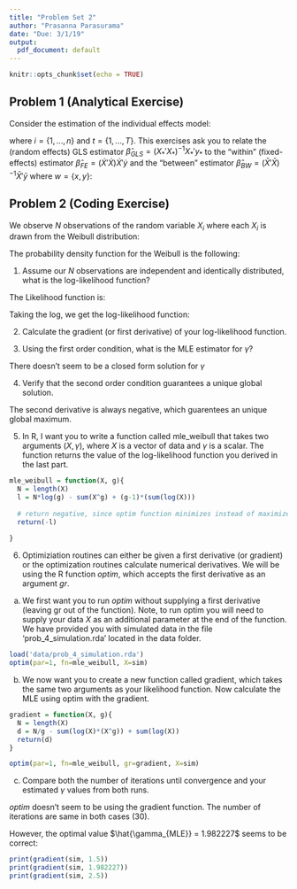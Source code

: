 ```yaml
---
title: "Problem Set 2"
author: "Prasanna Parasurama"
date: "Due: 3/1/19"
output:
  pdf_document: default
---
```


```r
knitr::opts_chunk$set(echo = TRUE)
```

\newcommand{\E}[1]{\ensuremath{\mathbb{E}\big[#1\big]}}
\newcommand{\Emeasure}[2]{\ensuremath{\mathbb{E}_{#1}\big[#2\big]}}

## Problem 1 (Analytical Exercise)

Consider the estimation of the individual effects model:

\begin{align*}
	y_{it} = x_{it}'\beta + \alpha_{i} + \epsilon_{it} \mbox{,     } \E{\epsilon \vert x_{it},\alpha_{i}} = 0
\end{align*}
where $i=\{1,...,n\}$ and $t=\{1,...,T\}$.
\newline
This exercises ask you to relate the (random effects) GLS estimator $\hat{\beta}_{GLS}=(X_{*}'X_{*})^{-1}X_{*}'y_{*}$ to the "within" (fixed-effects) estimator $\hat{\beta}_{FE}=(\dot{X}'\dot{X})\dot{X}'\dot{y}$ and the "between" estimator $\hat{\beta}_{BW}=(\bar{X}'\bar{X})^{-1}\bar{X}'\bar{y}$ where $w=\{x,y\}$:
\begin{align*}
	\bar{w}_{i} &:= \frac{1}{T} \sum_{i=1}^{T} w_{i} \\
	\dot{w}_{i} &:= w_{it} - \bar{w}_{i} \\
	w_{it,*} &:= w_{it} - (1-\lambda)\bar{w}_{i} \\
	\lambda^{2} &= \frac{Var(\epsilon)}{T\,Var(\alpha_{i}) + Var(\epsilon_{it})}
\end{align*}

\begin{enumerate}
	\item Express the GLS estimator in terms of $\bar{X}$, $\dot{X}$, $\bar{y}$, $\dot{y}$, $\lambda$, and $T$.
	
	Let $M$ be the transformation matrix such that $MX = \dot{X}$ \\
	Let $P$ be the transformation matrix such that $PX = \bar{X}$
	
\begin{align}
  \hat{\beta}_{GLS} &= [X'(M+\lambda P)X]^{-1}[X'(M+\lambda P)y]
\end{align}
	
Consider $X'(M+\lambda P)X$. Note that $M$ and $P$ are idempotent. That is, $M^2=M$ and $P^2=P$.

\begin{align}
  X'(M+\lambda P)X &= X'(MM+\lambda PP)X \\
  &= X'(MMX + \lambda PPX) \\
  &= X'(M\dot{X} + \lambda P\bar{X}) \\
  &= (\dot{X}'\dot{X} + \lambda \bar{X}' \bar{X})
\end{align}

Likewise: 
\begin{align}
X'(M+\lambda P)y = (\dot{X}'\dot{y} + \lambda \bar{X}' \bar{y})
\end{align}

Plugging these back into (1):
\begin{align}
  \hat{\beta}_{GLS} &= [(\dot{X}'\dot{X} + \lambda \bar{X}' \bar{X})]^{-1}(\dot{X}'\dot{y} + \lambda \bar{X}' \bar{y})
\end{align}

	\item Show that there is a matrix R depending on $\bar{X}$, $\dot{X}$, $\lambda$ and $T$ such that the GLS estimator is a weighted average of the "within" and "between" estimators: 
	\begin{align*}
		\hat{\beta}_{GLS} &= R \hat{\beta}_{FE} + (I-R)\hat{\beta}_{BW} \\
		&= R \hat{\beta}_{FE} + \hat{\beta}_{BW}-R\hat{\beta}_{W}
	\end{align*}
where, 
\begin{align*}
	R = [\dot{X}'\dot{X} + \lambda \bar{X}' \bar{X}]^{-1}\dot{X}'\dot{X} \\
	\hat{\beta}_{FE}=(\dot{X}'\dot{X})^{-1}\dot{X}'\dot{y} \\
	\hat{\beta}_{BW}=(\bar{X}'\bar{X})^{-1}\bar{X}'\bar{y} \\
\end{align*}

	\item What happens to the relative weights on the "within" and "between" estimators as we increase the sample size, i.e. $T \to \infty$?
	
As $T \to \infty$, $\lambda \to 0$. This implies:

$$\hat{\beta}_{GLS} \to [\dot{X}'\dot{X}]^{-1}(\dot{X}'\dot{y}) = \hat{\beta}_{FE}$$

So, so full weight is given to fixed effects estimator, and $\hat{\beta}_{GLS}$ behaves like $\hat{\beta}_{FE}$


	\item Suppose that the random effects assumption $\E{\alpha_{i} \vert x_{i1,...,x_{iT}}} = 0$ does not hold. Characterize the bias of the estimators $\hat{\beta}_{FE}$, $\hat{\beta}_{W}$. (Note: An estimator $\hat{\beta}$ is unbiased if $\E{\hat{\beta}}=\beta$)


$$\E{\hat{\beta}_{FE}|X} = \E{(\dot{X}'\dot{X})^{-1}\dot{X}'\dot{y}|X}$$
where, $\dot{y} = \dot{X}\beta+\epsilon$. 

\begin{align*}
\E{\hat{\beta}_{FE}|X} &= \E{(\dot{X}'\dot{X})^{-1}\dot{X}'(\dot{X}\beta+\epsilon)|X} \\
&= \E{(\dot{X}'\dot{X})^{-1}\dot{X}'\dot{X}\beta|X} + 
\E{(\dot{X}'\dot{X})^{-1}\dot{X}'\epsilon)|X} \\
&= \beta + (\dot{X}'\dot{X})^{-1}\dot{X}'\E{\epsilon|X} \\
&= \beta
\end{align*}
since $\E{\epsilon|X} = 0$. Therefore, fixed effects estimator is unbiased. 

$$\E{\hat{\beta}_{BW}|X} = \E{(\bar{X}'\bar{X})^{-1}\bar{X}'\bar{y}|X}$$
where, $\bar{y} = \bar{X}\beta+\alpha+\epsilon$. 
\begin{align*}
\E{\hat{\beta}_{BW}|X} &= \E{(\bar{X}'\bar{X})^{-1}\bar{X}'(\bar{X}\beta+\epsilon+\alpha)|X} \\
&= \E{(\bar{X}'\bar{X})^{-1}\bar{X}'\bar{X}\beta|X} + 
\E{(\bar{X}'\bar{X})^{-1}\bar{X}'\epsilon+\alpha)|X} \\
&= \beta + (\bar{X}'\bar{X})^{-1}\bar{X}'\E{\epsilon+\alpha|X} \\
&= \beta + (\bar{X}'\bar{X})^{-1}\bar{X}'\E{\alpha|X}
\end{align*}

Note that the between estimator will be biased, since $\E{\alpha|X} \ne 0$.

	\item Use your result from $(d)$ to give a formula for the bias of our random effects estimator $\hat{\beta}_{GLS}$. What happens to the bias as $T \to \infty$.
	
$$\hat{\beta}_{GLS} = R \hat{\beta}_{FE} + (I-R)\hat{\beta}_{BW}$$
\begin{align*}
	\E{\hat{\beta}_{GLS}|X} &= R \E{\hat{\beta}_{FE}|X} + (I-R)E{\hat{\beta}_{BW}|X} \\
	&= R \beta + (I-R) (\beta + (\bar{X}'\bar{X})^{-1}\bar{X}'\E{\alpha|X})
\end{align*}

Since $\hat{\beta}_{GLS} \to \hat{\beta}_{FE}$ as $T \to \infty$, bias will tend to zero (asymptotically consistent).

\end{enumerate}

## Problem 2 (Coding Exercise)

We observe $N$ observations of the random variable $X_{i}$ where each $X_{i}$ is drawn from the Weibull distribution:

\begin{align*}
	X_{i} \sim W(\gamma)
\end{align*}

The probability density function for the Weibull is the following:

\begin{align*}
	f(x;\gamma) = \gamma x^{\gamma - 1} \exp(-(x^{\gamma})) \;\; ; x \geq 0 , \gamma > 0
\end{align*}

1. Assume our $N$ observations are independent and identically distributed, what is the log-likelihood function?

The Likelihood function is:
	\begin{align*}
L(\gamma|x) &= \prod_{i=1}^{N} f(x_i)  \\
			&= \prod_{i=1}^{N} \gamma x^{\gamma - 1} \exp(-x^{\gamma}) \\
			&= \gamma^N \exp(-\sum_{i=1}^{N}x^\gamma)\prod_{i=1}^{N}x^{\gamma-1}
\end{align*}

Taking the log, we get the log-likelihood function:

\begin{align*}
l(\gamma|x) &= N ln(\gamma)-\sum_{i=1}^{N}x^\gamma + (\gamma-1) \sum_{i=1}^{N}ln(x)\\
\end{align*}

2. Calculate the gradient (or first derivative) of your log-likelihood function.
	
\begin{align*}
\frac{\partial l}{\partial \gamma} = \frac{N}{\gamma}-\sum_{i=1}^{N} ln(x_i)x_i^\gamma + \sum_{i=1}^{N}ln(x_i)
\end{align*}

3. Using the first order condition, what is the MLE estimator for $\gamma$?
	
\begin{align*}
\frac{\partial l}{\partial \gamma} = \frac{N}{\gamma}-\sum_{i=1}^{N} ln(x_i)x_i^\gamma + \sum_{i=1}^{N}ln(x_i) = 0
\end{align*}

There doesn't seem to be a closed form solution for $\gamma$

4. Verify that the second order condition guarantees a unique global solution. 

\begin{align*}
\frac{\partial^2 l}{\partial \gamma^2} = -\frac{N}{\gamma^2}-\sum_{i=1}^{N} (ln(x_i))^2 x_i^\gamma < 0
\end{align*}

The second derivative is always negative, which guarentees an unique global maximum. 

5. In R, I want you to write a function called mle\_weibull that takes two arguments $(X,\gamma)$, where $X$ is a vector of data and $\gamma$ is a scalar. The function returns the value of the log-likelihood function you derived in the last part.

```r
mle_weibull = function(X, g){
  N = length(X)
  l = N*log(g) - sum(X^g) + (g-1)*(sum(log(X)))
  
  # return negative, since optim function minimizes instead of maximizes.
  return(-l)
  
}
```

6. Optimiziation routines can either be given a first derivative (or gradient) or the optimization routines calculate numerical derivatives. We will be using the R function $optim$, which accepts the first derivative as an argument $gr$. 

  a. We first want you to run $optim$ without supplying a first derivative (leaving gr out of the function). Note, to run optim you will need to supply your data $X$ as an additional parameter at the end of the function. We have provided you with simulated data in the file 'prob\_4\_simulation.rda' located in the data folder. 
```r
load('data/prob_4_simulation.rda')
optim(par=1, fn=mle_weibull, X=sim)
```
		
		
  b. We now want you to create a new function called gradient, which takes the same two arguments as your likelihood function. Now calculate the MLE using optim with the gradient.
```r
gradient = function(X, g){
  N = length(X)
  d = N/g - sum(log(X)*(X^g)) + sum(log(X))
  return(d)
}
```

```r
optim(par=1, fn=mle_weibull, gr=gradient, X=sim)
```
 
  c. Compare both the number of iterations until convergence and your estimated $\gamma$ values from both runs.
		
$optim$ doesn't seem to be using the gradient function. The number of iterations are same in both cases (30). 

However, the optimal value $\hat{\gamma_{MLE}} = 1.982227$ seems to be correct: 

```r
print(gradient(sim, 1.5))
print(gradient(sim, 1.982227))
print(gradient(sim, 2.5))
```







